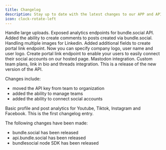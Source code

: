 ```yaml
---
title: Changelog
description: Stay up to date with the latest changes to our APP and API.
icon: clock-rotate-left
---
```


<Update label="30th May 2025">
Handle large uploads.
</Update>

<Update label="1st May 2025">
Exposed analytics endpoints for bundle.social API.
</Update>

<Update label="30th April 2025">
Added the ability to create comments to posts created via bundle.social.
</Update>

<Update label="7th March 2025">
Handling multiple images for Linkedin.
</Update>

<Update label="7th February 2025">
Added additional fields to create portal link endpoint. Now you can specify company logo, user name and user logo.
</Update>

<Update label="1st February 2025">
Create portal link endpoint to enable your users to easily connect their social accounts on our hosted page.
</Update>

<Update label="25th November 2024">
Mastodon integration.
</Update>

<Update label="20th November 2024">
Custom team plans, link in bio and threads integration.
</Update>

<Update label="22nd Semptember 2024">
This is a release of the new version of the API.

Changes include:
- moved the API key from team to organization
- added the ability to manage teams
- added the ability to connect social accounts
</Update>

<Update label="7th August 2024">
Basic profile and post analytics for Youtube, Tiktok, Instagram and Facebook.
</Update>

<Update label="18th July 2024">
This is the first changelog entry.

The following changes have been made:
- bundle.social has been released
- api.bundle.social has been released
- bundlesocial node SDK has been released
</Update>
